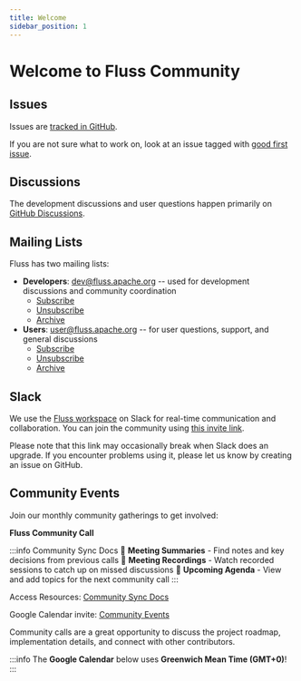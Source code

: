 ```yaml
---
title: Welcome
sidebar_position: 1
---
```


# Welcome to Fluss Community

## Issues
Issues are [tracked in GitHub](https://github.com/apache/fluss/issues).

If you are not sure what to work on, look at an issue tagged with [good first issue](https://github.com/apache/fluss/labels/good%20first%20issue).

## Discussions

The development discussions and user questions happen primarily on [GitHub Discussions](https://github.com/alibaba/fluss/discussions).

## Mailing Lists
Fluss has two mailing lists:
* **Developers**: dev@fluss.apache.org -- used for development discussions and community coordination
    * [Subscribe](mailto:dev-subscribe@fluss.apache.org)
    * [Unsubscribe](mailto:dev-unsubscribe@fluss.apache.org)
    * [Archive](https://lists.apache.org/list.html?dev@fluss.apache.org)
* **Users**: user@fluss.apache.org -- for user questions, support, and general discussions
    * [Subscribe](mailto:user-subscribe@fluss.apache.org)
    * [Unsubscribe](mailto:user-unsubscribe@fluss.apache.org)
    * [Archive](https://lists.apache.org/list.html?user@fluss.apache.org)

## Slack
We use the [Fluss workspace](https://apache-fluss.slack.com/) on Slack for real-time communication and collaboration. You can join the community using [this invite link](https://join.slack.com/t/apache-fluss/shared_invite/zt-33wlna581-QAooAiCmnYboJS8D_JUcYw).

Please note that this link may occasionally break when Slack does an upgrade. If you encounter problems using it, please let us know by creating an issue on GitHub.

## Community Events
Join our monthly community gatherings to get involved:

**Fluss Community Call**

:::info Community Sync Docs
📝 **Meeting Summaries** - Find notes and key decisions from previous calls
🎥 **Meeting Recordings** - Watch recorded sessions to catch up on missed discussions
📅 **Upcoming Agenda** - View and add topics for the next community call
:::

Access Resources: [Community Sync Docs](https://docs.google.com/document/d/18b7G_dvYx-1FogV7LWEFMHXze5D5T9XZ3h9zSU75dDA/edit?tab=t.0#heading=h.w6zqoksn877i)

Google Calendar invite: [Community Events](https://calendar.google.com/calendar/u/0?cid=MjUzMjY2OTFkY2FmNmRiYjk5MzllZmUxNDliYjg1ZjI4ODhhNjU0YzY5Mzc2M2IyZDQ1NzIwNTAyZGU1MjZmOEBncm91cC5jYWxlbmRhci5nb29nbGUuY29t)

Community calls are a great opportunity to discuss the project roadmap, implementation details, and connect with other contributors.

:::info
The **Google Calendar** below uses **Greenwich Mean Time (GMT+0)**!
:::


<GoogleCalendarConsent calendarId="25326691dcaf6dbb9939efe149bb85f2888a654c693763b2d45720502de526f8" />
